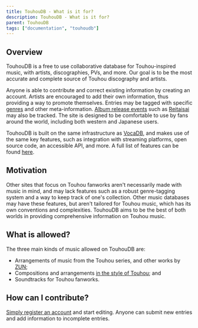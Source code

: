 ---
title: TouhouDB - What is it for?
description: TouhouDB - What is it for?
parent: TouhouDB
tags: ["documentation", "touhoudb"]
---

## Overview

TouhouDB is a free to use collaborative database for Touhou-inspired music, with artists, discographies, PVs, and more. Our goal is to be the most accurate and complete source of Touhou discography and artists.

Anyone is able to contribute and correct existing information by creating an account. Artists are encouraged to add their own information, thus providing a way to promote themselves. Entries may be tagged with specific [genres](https://touhoudb.com/Tag) and other meta-information. [Album release events](https://touhoudb.com/Event) such as [Reitaisai](https://touhoudb.com/Es/2/hakurei-jinja-reitaisai) may also be tracked. The site is designed to be comfortable to use by fans around the world, including both western and Japanese users.

TouhouDB is built on the same infrastructure as [VocaDB](https://vocadb.net/), and makes use of the same key features, such as integration with streaming platforms, open source code, an accessible API, and more. A full list of features can be found [here](https://wiki.vocadb.net/docs/footer/vocadb-what-is-it-for).

## Motivation

Other sites that focus on Touhou fanworks aren't necessarily made with music in mind, and may lack features such as a robust genre-tagging system and a way to keep track of one's collection. Other music databases may have these features, but aren't tailored for Touhou music, which has its own conventions and complexities. TouhouDB aims to be the best of both worlds in providing comprehensive information on Touhou music.

## What is allowed?

The three main kinds of music allowed on TouhouDB are:
* Arrangements of music from the Touhou series, and other works by [ZUN](https://touhoudb.com/Ar/1);
* Compositions and arrangements [in the style of Touhou](https://touhoudb.com/T/338); and
* Soundtracks for Touhou fanworks.

## How can I contribute?

[Simply register an account](https://touhoudb.com/User/Create) and start editing. Anyone can submit new entries and add information to incomplete entries.
